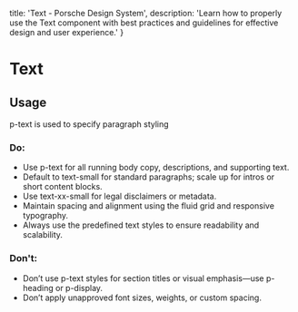 
  title: 'Text - Porsche Design System',
  description: 'Learn how to properly use the Text component with best practices and guidelines for effective design and user experience.'
}

# Text <ComponentStatus tagName="p-text"></ComponentStatus>

<TableOfContents headings={[]} />

## Usage

p-text is used to specify paragraph styling

### Do:

- Use p-text for all running body copy, descriptions, and supporting text.
- Default to text-small for standard paragraphs; scale up for intros or short content blocks.
- Use text-xx-small for legal disclaimers or metadata.
- Maintain spacing and alignment using the fluid grid and responsive typography.
- Always use the predefined text styles to ensure readability and scalability.

### Don't:

- Don’t use p-text styles for section titles or visual emphasis—use p-heading or p-display.
- Don’t apply unapproved font sizes, weights, or custom spacing.